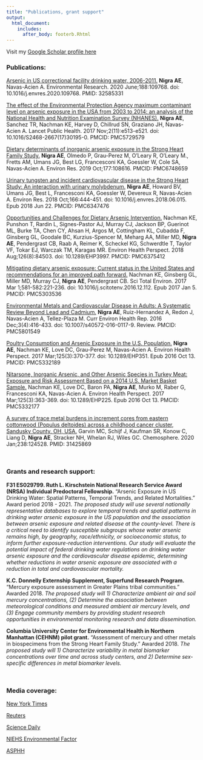 ```yaml
---
title: "Publications, grant support"
output:
  html_document:
    includes:
      after_body: footerb.Rhtml
---
```

Visit my [Google Scholar profile here](https://scholar.google.com/citations?user=7h7BTIXehlsC&hl=en&oi=ao)
<br>

### Publications:
[Arsenic in US correctional facility drinking water, 2006-2011.](https://www.ncbi.nlm.nih.gov/pubmed/32585331)
**Nigra AE**, Navas-Acien A. Environmental Research. 2020 June;188:109768. doi: 10.1016/j.envres.2020.109768.
PMID: 32585331


[The effect of the Environmental Protection Agency maximum contaminant level on arsenic exposure in the USA from 2003 to 2014: an analysis of the National Health and Nutrition Examination Survey (NHANES).](https://www.ncbi.nlm.nih.gov/pubmed/29250608)
**Nigra AE**, Sanchez TR, Nachman KE, Harvey D, Chillrud SN, Graziano JH, Navas-Acien A.
Lancet Public Health. 2017 Nov;2(11):e513-e521. doi: 10.1016/S2468-2667(17)30195-0.
PMCID: PMC5729579

[Dietary determinants of inorganic arsenic exposure in the Strong Heart Family Study.](https://www.ncbi.nlm.nih.gov/pubmed/31442790)
**Nigra AE**, Olmedo P, Grau-Perez M, O'Leary R, O'Leary M., Fretts AM, Umans JG, Best LG, Francesconi KA, Goessler W, Cole SA, Navas-Acien A. Environ Res. 2019 Oct;177:108616.
PMCID: PMC6748659

[Urinary tungsten and incident cardiovascular disease in the Strong Heart Study: An interaction with urinary molybdenum.](https://www.ncbi.nlm.nih.gov/pubmed/29940477)
**Nigra AE**, Howard BV, Umans JG, Best L, Francesconi KA, Goessler W, Devereux R, Navas-Acien A.
Environ Res. 2018 Oct;166:444-451. doi: 10.1016/j.envres.2018.06.015. Epub 2018 Jun 22.
PMCID: PMC6347476

[Opportunities and Challenges for Dietary Arsenic Intervention.](https://www.ncbi.nlm.nih.gov/pubmed/30235424)
Nachman KE, Punshon T, Rardin L, Signes-Pastor AJ, Murray CJ, Jackson BP, Guerinot ML, Burke TA, Chen CY, Ahsan H, Argos M, Cottingham KL, Cubadda F, Ginsberg GL, Goodale BC, Kurzius-Spencer M, Meharg AA, Miller MD, **Nigra AE**, Pendergrast CB, Raab A, Reimer K, Scheckel KG, Schwerdtle T, Taylor VF, Tokar EJ, Warczak TM, Karagas MR.
Environ Health Perspect. 2018 Aug;126(8):84503. doi: 10.1289/EHP3997.
PMCID: PMC6375412

[Mitigating dietary arsenic exposure: Current status in the United States and recommendations for an improved path forward.](https://www.ncbi.nlm.nih.gov/pubmed/28065543)
Nachman KE, Ginsberg GL, Miller MD, Murray CJ, **Nigra AE**, Pendergrast CB.
Sci Total Environ. 2017 Mar 1;581-582:221-236. doi: 10.1016/j.scitotenv.2016.12.112. Epub 2017 Jan 5.
PMCID: PMC5303536

[Environmental Metals and Cardiovascular Disease in Adults: A Systematic Review Beyond Lead and Cadmium.](https://www.ncbi.nlm.nih.gov/pubmed/27783356)
**Nigra AE**, Ruiz-Hernandez A, Redon J, Navas-Acien A, Tellez-Plaza M.
Curr Environ Health Rep. 2016 Dec;3(4):416-433. doi: 10.1007/s40572-016-0117-9. Review.
PMCID: PMC5801549

[Poultry Consumption and Arsenic Exposure in the U.S. Population.](https://www.ncbi.nlm.nih.gov/pubmed/27735790)
**Nigra AE**, Nachman KE, Love DC, Grau-Perez M, Navas-Acien A.
Environ Health Perspect. 2017 Mar;125(3):370-377. doi: 10.1289/EHP351. Epub 2016 Oct 13.
PMCID: PMC5332189

[Nitarsone, Inorganic Arsenic, and Other Arsenic Species in Turkey Meat: Exposure and Risk Assessment Based on a 2014 U.S. Market Basket Sample.](https://www.ncbi.nlm.nih.gov/pubmed/27735789)
Nachman KE, Love DC, Baron PA, **Nigra AE**, Murko M, Raber G, Francesconi KA, Navas-Acien A.
Environ Health Perspect. 2017 Mar;125(3):363-369. doi: 10.1289/EHP225. Epub 2016 Oct 13.
PMCID: PMC5332177

[A survey of trace metal burdens in increment cores from eastern cottonwood (Populus deltoides) across a childhood cancer cluster, Sandusky County, OH, USA.](https://www.ncbi.nlm.nih.gov/pubmed/31425869)
Garvin MC, Schijf J, Kaufman SR, Konow C, Liang D, **Nigra AE**, Stracker NH, Whelan RJ, Wiles GC. Chemosphere. 2020 Jan;238:124528.
PMID: 31425869


<br>

### Grants and research support:
**F31 ES029799. Ruth L. Kirschstein National Research Service Award (NRSA) Individual Predoctoral Fellowship.** "Arsenic Exposure in US Drinking Water: Spatial Patterns, Temporal Trends, and Related Mortalities." Award period 2018 - 2021.
*The proposed study will use several nationally representative databases to explore temporal trends and spatial patterns in drinking water arsenic exposure in the US population and the association between arsenic exposure and related disease at the county-level. There is a critical need to identify susceptible subgroups whose water arsenic remains high, by geography, race/ethnicity, or socioeconomic status, to inform further exposure-reduction interventions. Our study will evaluate the potential impact of federal drinking water regulations on drinking water arsenic exposure and the cardiovascular disease epidemic, determining whether reductions in water arsenic exposure are associated with a reduction in total and cardiovascular mortality.*

**K.C. Donnelly Externship Supplement, Superfund Research Program.** "Mercury exposure assessment in Greater Plains tribal communities." Awarded 2018.
*The proposed study will 1) Characterize ambient air and soil mercury concentrations, (2) Determine the association between meteorological conditions and measured ambient air mercury levels, and (3) Engage community members by providing student research opportunities in environmental monitoring research and data dissemination.*

**Columbia University Center for Environmental Health in Northern Manhattan (CEHNM) pilot grant.** "Assessment of mercury and other metals in biospecimens from the Strong Heart Family Study." Awarded 2018.
*The proposed study will 1) Characterize variability in metal biomarker concentrations over time and across study centers, and 2) Determine sex-specific differences in metal biomarker levels.* 

<br>

### Media coverage:
[New York Times](https://www.nytimes.com/2017/10/24/well/live/arsenic-reductions-in-drinking-water-tied-to-fewer-cancer-deaths.html)

[Reuters](https://www.reuters.com/article/us-arsenic-water-regulations/u-s-drinking-water-regulations-tied-to-reduced-arsenic-exposure-idUSKBN1DO2KH)

[Science Daily](https://www.sciencedaily.com/releases/2017/10/171023180516.htm)

[NIEHS Environmental Factor](https://factor.niehs.nih.gov/2017/11/papers/arsenic/index.htm)

[ASPHH](https://www.aspph.org/columbia-study-found-arsenic-exposure-in-u-s-public-drinking-water-declined-following-new-epa-regulations/)
